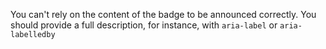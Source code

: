 You can't rely on the content of the badge to be announced correctly. You should provide a full description, for instance, with `aria-label` or `aria-labelledby`
